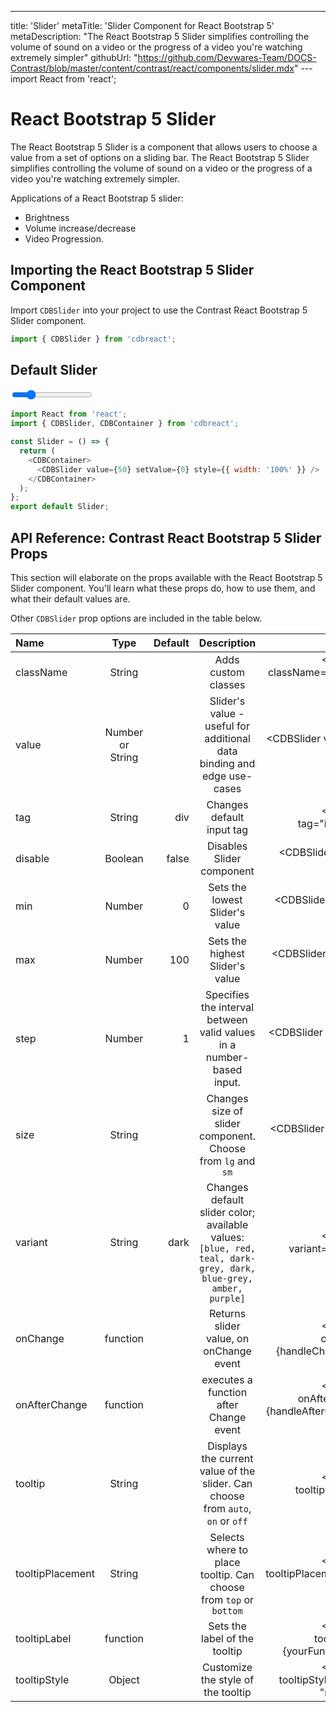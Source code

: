 ---

title: 'Slider'
metaTitle: 'Slider Component for React Bootstrap 5'
metaDescription: "The React Bootstrap 5 Slider simplifies controlling the volume of sound on a video or the progress of a video you're watching extremely simpler"
githubUrl: "https://github.com/Devwares-Team/DOCS-Contrast/blob/master/content/contrast/react/components/slider.mdx"
---import React from 'react';

# React Bootstrap 5 Slider

The React Bootstrap 5 Slider is a component that allows users to choose a value from a set of options on a sliding bar. The React Bootstrap 5 Slider simplifies controlling the volume of sound on a video or the progress of a video you're watching extremely simpler.

Applications of a React Bootstrap 5 slider:

- Brightness
- Volume increase/decrease
- Video Progression.

## Importing the React Bootstrap 5 Slider Component

Import `CDBSlider` into your project to use the Contrast React Bootstrap 5 Slider component.

```js
import { CDBSlider } from 'cdbreact';
```

## Default Slider

<div class="container">
  <input type="range" class="custom-range" id="customRange1" min="0" max="100" value="20" />
</div>

```js
import React from 'react';
import { CDBSlider, CDBContainer } from 'cdbreact';

const Slider = () => {
  return (
    <CDBContainer>
      <CDBSlider value={50} setValue={0} style={{ width: '100%' }} />
    </CDBContainer>
  );
};
export default Slider;
```

## API Reference: Contrast React Bootstrap 5 Slider Props

This section will elaborate on the props available with the React Bootstrap 5 Slider component. You'll learn what these props do, how to use them, and what their default values are.

Other `CDBSlider` prop options are included in the table below.

| Name             |       Type       | Default |                                                  Description                                                   |                                             Example |
| :--------------- | :--------------: | ------: | :------------------------------------------------------------------------------------------------------------: | --------------------------------------------------: |
| className        |      String      |         |                                              Adds custom classes                                               |               <CDBSlider className="myClass" ... /> |
| value            | Number or String |         |                     Slider's value - useful for additional data binding and edge use-cases                     |                        <CDBSlider value={49} ... /> |
| tag              |      String      |     div |                                           Changes default input tag                                            |                       <CDBSlider tag="input" ... /> |
| disable          |     Boolean      |   false |                                           Disables Slider component                                            |                           <CDBSlider disabled .../> |
| min              |      Number      |       0 |                                         Sets the lowest Slider's value                                         |                          <CDBSlider min={10} ... /> |
| max              |      Number      |     100 |                                        Sets the highest Slider's value                                         |                          <CDBSlider max={70} ... /> |
| step             |      Number      |       1 |                      Specifies the interval between valid values in a number-based input.                      |                        <CDBSlider step={0.1} ... /> |
| size             |      String      |         |                          Changes size of slider component. Choose from `lg` and `sm`                           |                         <CDBSlider size="sm" ... /> |
| variant          |      String      |    dark | Changes default slider color; available values: `[blue, red, teal, dark-grey, dark, blue-grey, amber, purple]` |                     <CDBSlider variant="red" ... /> |
| onChange         |     function     |         |                                    Returns slider value, on onChange event                                     |           <CDBSlider onChange={handleChange} ... /> |
| onAfterChange    |     function     |         |                                     executes a function after Change event                                     | <CDBSlider onAfterChange={handleAfterChange} ... /> |
| tooltip          |      String      |         |                Displays the current value of the slider. Can choose from `auto`, `on` or `off`                 |                      <CDBSlider tooltip="on" ... /> |
| tooltipPlacement |      String      |         |                       Selects where to place tooltip. Can choose from `top` or `bottom`                        |            <CDBSlider tooltipPlacement="top" ... /> |
| tooltipLabel     |     function     |         |                                         Sets the label of the tooltip                                          |       <CDBSlider tooltipLabel={yourFunction} ... /> |
| tooltipStyle     |      Object      |         |                                       Customize the style of the tooltip                                       |    <CDBSlider tooltipStyle={{ color: "red"}} ... /> |
